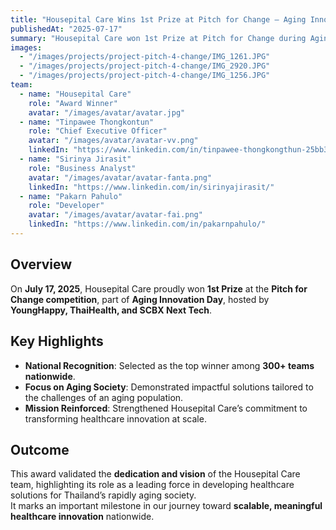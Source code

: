 ```yaml
---
title: "Housepital Care Wins 1st Prize at Pitch for Change – Aging Innovation Day"
publishedAt: "2025-07-17"
summary: "Housepital Care won 1st Prize at Pitch for Change during Aging Innovation Day, competing against over 300 teams nationwide with solutions addressing the needs of an aging society."
images:
  - "/images/projects/project-pitch-4-change/IMG_1261.JPG"
  - "/images/projects/project-pitch-4-change/IMG_2920.JPG"
  - "/images/projects/project-pitch-4-change/IMG_1256.JPG"
team:
  - name: "Housepital Care"
    role: "Award Winner"
    avatar: "/images/avatar/avatar.jpg"
  - name: "Tinpawee Thongkontun"
    role: "Chief Executive Officer"
    avatar: "/images/avatar/avatar-vv.png"
    linkedIn: "https://www.linkedin.com/in/tinpawee-thongkongthun-25bb351a9/"
  - name: "Sirinya Jirasit"
    role: "Business Analyst"
    avatar: "/images/avatar/avatar-fanta.png"
    linkedIn: "https://www.linkedin.com/in/sirinyajirasit/"
  - name: "Pakarn Pahulo"
    role: "Developer"
    avatar: "/images/avatar/avatar-fai.png"
    linkedIn: "https://www.linkedin.com/in/pakarnpahulo/"
---
```


## Overview

On **July 17, 2025**, Housepital Care proudly won **1st Prize** at the **Pitch for Change competition**, part of **Aging Innovation Day**, hosted by **YoungHappy, ThaiHealth, and SCBX Next Tech**.

## Key Highlights

- **National Recognition**: Selected as the top winner among **300+ teams nationwide**.  
- **Focus on Aging Society**: Demonstrated impactful solutions tailored to the challenges of an aging population.  
- **Mission Reinforced**: Strengthened Housepital Care’s commitment to transforming healthcare innovation at scale.

## Outcome

This award validated the **dedication and vision** of the Housepital Care team, highlighting its role as a leading force in developing healthcare solutions for Thailand’s rapidly aging society.  
It marks an important milestone in our journey toward **scalable, meaningful healthcare innovation** nationwide.
